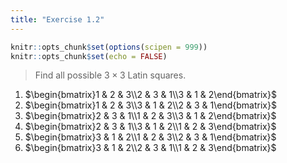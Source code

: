```yaml
---
title: "Exercise 1.2"
---
```


```r
knitr::opts_chunk$set(options(scipen = 999))
knitr::opts_chunk$set(echo = FALSE)
```

> Find all possible $3 \times 3$ Latin squares.


1. $\begin{bmatrix}1 & 2 & 3\\2 & 3 & 1\\3 & 1 & 2\end{bmatrix}$
2. $\begin{bmatrix}1 & 2 & 3\\3 & 1 & 2\\2 & 3 & 1\end{bmatrix}$
3. $\begin{bmatrix}2 & 3 & 1\\1 & 2 & 3\\3 & 1 & 2\end{bmatrix}$
4. $\begin{bmatrix}2 & 3 & 1\\3 & 1 & 2\\1 & 2 & 3\end{bmatrix}$
5. $\begin{bmatrix}3 & 1 & 2\\1 & 2 & 3\\2 & 3 & 1\end{bmatrix}$
6. $\begin{bmatrix}3 & 1 & 2\\2 & 3 & 1\\1 & 2 & 3\end{bmatrix}$